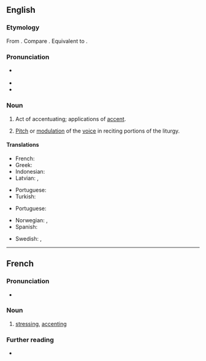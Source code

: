 ==English==

===Etymology===
From {{der|en|LL.|accentuatio}}. Compare {{cog|fr|accentuation}}. Equivalent to {{suffix|en|accentuate|ion}}.

===Pronunciation===
* {{a|US}} {{IPA|en|/ˌæk.ˌsɛn.tʃə.ˈweɪ.ʃən/|/ˌɪk.ˌsɛn.tʃə.ˈweɪ.ʃən/}}
* {{audio|en|LL-Q1860 (eng)-Vininn126-accentuation.wav|Audio (US)}}
* {{rhymes|en|eɪʃən|s=5}}

===Noun===
{{en-noun|~}}

# Act of accentuating; applications of [[accent]].
# {{lb|en|ecclesiastical|music}} [[pitch|Pitch]] or [[modulation]] of the [[voice]] in reciting portions of the liturgy.

====Translations====
{{trans-top|act of accentuating}}
* French: {{t+|fr|accentuation|f}}
* Greek: {{t+|el|τονισμός|m}}
* Indonesian: {{t+|id|aksentuasi}}
* Latvian: {{t|lv|akcentuācija|f}}, {{t|lv|akcentēšana|f}}
{{trans-mid}}
* Portuguese: {{t+|pt|acentuação|f}}
* Turkish: {{t+|tr|vurgulama}}
{{trans-bottom}}

{{trans-top|pitch or modulation of the voice}}
* Portuguese: {{t+|pt|acentuação|f}}
{{trans-mid}}
{{trans-bottom}}

{{checktrans-top}}
* Norwegian: {{t|no|betoning|c}}, {{t|no|aksentuering|c}}
* Spanish: {{t+|es|acentuación}}
{{trans-mid}}
* Swedish: {{t+|sv|betoning}}, {{t+|sv|accentuering}}
{{trans-bottom}}

----

==French==

===Pronunciation===
* {{audio|fr|LL-Q150 (fra)-WikiLucas00-accentuation.wav|Audio}}

===Noun===
{{fr-noun|f}}
# [[stressing]], [[accenting]]

===Further reading===
* {{R:TLFi}}